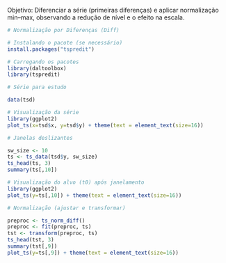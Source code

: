 Objetivo: Diferenciar a série (primeiras diferenças) e aplicar normalização min–max, observando a redução de nível e o efeito na escala.

```r
# Normalização por Diferenças (Diff)

# Instalando o pacote (se necessário)
install.packages("tspredit")
```

```r
# Carregando os pacotes
library(daltoolbox)
library(tspredit) 
```


```r
# Série para estudo

data(tsd)
```

```r
# Visualização da série
library(ggplot2)
plot_ts(x=tsd$x, y=tsd$y) + theme(text = element_text(size=16))
```

```r
# Janelas deslizantes

sw_size <- 10
ts <- ts_data(tsd$y, sw_size)
ts_head(ts, 3)
summary(ts[,10])
```

```r
# Visualização do alvo (t0) após janelamento
library(ggplot2)
plot_ts(y=ts[,10]) + theme(text = element_text(size=16))
```

```r
# Normalização (ajustar e transformar)

preproc <- ts_norm_diff()
preproc <- fit(preproc, ts)
tst <- transform(preproc, ts)
ts_head(tst, 3)
summary(tst[,9])
plot_ts(y=ts[,9]) + theme(text = element_text(size=16))
```

